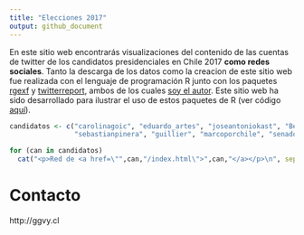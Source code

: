 ```yaml
---
title: "Elecciones 2017"
output: github_document
---
```


En este sitio web encontrarás visualizaciones del contenido de las cuentas de twitter de los candidatos presidenciales en Chile 2017 __como redes sociales__. Tanto la descarga de los datos como la creacion de este sitio web fue realizada con el lenguaje de programación R junto con los paquetes [rgexf](https://github.com/gvegayon/rgexf) y [twitterreport](https://github.com/gvegayon/twitterreport), ambos de los cuales [soy el autor](http://ggvy.cl). Este sitio web ha sido desarrollado para ilustrar el uso de estos paquetes de R (ver código [aquí](https://github.com/gvegayon/elecciones2017)).


```r
candidatos <- c("carolinagoic", "eduardo_artes", "joseantoniokast", "BeaSanchezYTu",
                "sebastianpinera", "guillier", "marcoporchile", "senadornavarro")
```

```r
for (can in candidatos)
  cat("<p>Red de <a href=\"",can,"/index.html\">",can,"</a></p>\n", sep="")
```


# Contacto

http://ggvy.cl